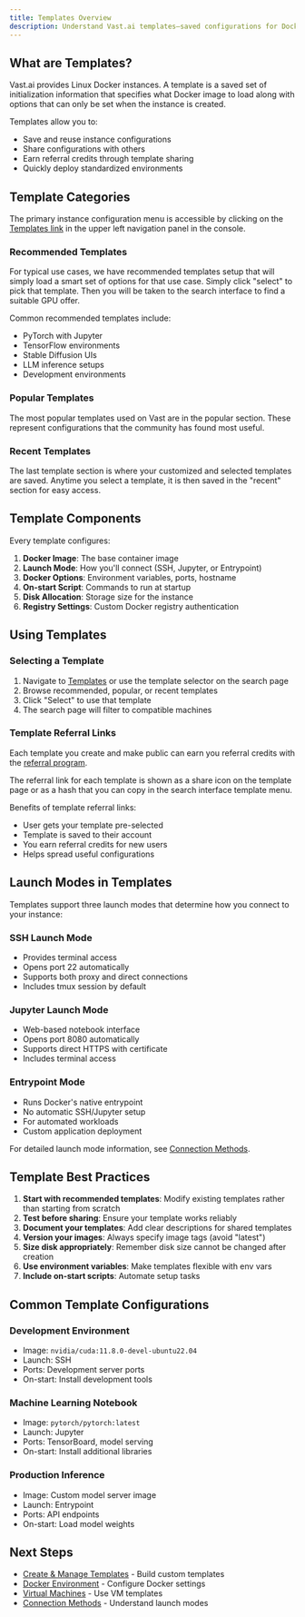 ```yaml
---
title: Templates Overview
description: Understand Vast.ai templates—saved configurations for Docker instances that specify images, launch modes, and initialization settings.
---
```


## What are Templates?

Vast.ai provides Linux Docker instances. A template is a saved set of initialization information that specifies what Docker image to load along with options that can only be set when the instance is created.

Templates allow you to:
- Save and reuse instance configurations
- Share configurations with others
- Earn referral credits through template sharing
- Quickly deploy standardized environments

## Template Categories

The primary instance configuration menu is accessible by clicking on the [Templates link](https://cloud.vast.ai/templates/) in the upper left navigation panel in the console.

### Recommended Templates

For typical use cases, we have recommended templates setup that will simply load a smart set of options for that use case. Simply click "select" to pick that template. Then you will be taken to the search interface to find a suitable GPU offer.

Common recommended templates include:
- PyTorch with Jupyter
- TensorFlow environments
- Stable Diffusion UIs
- LLM inference setups
- Development environments

### Popular Templates

The most popular templates used on Vast are in the popular section. These represent configurations that the community has found most useful.

### Recent Templates

The last template section is where your customized and selected templates are saved. Anytime you select a template, it is then saved in the "recent" section for easy access.

## Template Components

Every template configures:

1. **Docker Image**: The base container image
2. **Launch Mode**: How you'll connect (SSH, Jupyter, or Entrypoint)
3. **Docker Options**: Environment variables, ports, hostname
4. **On-start Script**: Commands to run at startup
5. **Disk Allocation**: Storage size for the instance
6. **Registry Settings**: Custom Docker registry authentication

## Using Templates

### Selecting a Template

1. Navigate to [Templates](https://cloud.vast.ai/templates/) or use the template selector on the search page
2. Browse recommended, popular, or recent templates
3. Click "Select" to use that template
4. The search page will filter to compatible machines

### Template Referral Links

Each template you create and make public can earn you referral credits with the [referral program](/documentation/reference/referral-program).

The referral link for each template is shown as a share icon on the template page or as a hash that you can copy in the search interface template menu.

Benefits of template referral links:
- User gets your template pre-selected
- Template is saved to their account
- You earn referral credits for new users
- Helps spread useful configurations

## Launch Modes in Templates

Templates support three launch modes that determine how you connect to your instance:

### SSH Launch Mode
- Provides terminal access
- Opens port 22 automatically
- Supports both proxy and direct connections
- Includes tmux session by default

### Jupyter Launch Mode
- Web-based notebook interface
- Opens port 8080 automatically
- Supports direct HTTPS with certificate
- Includes terminal access

### Entrypoint Mode
- Runs Docker's native entrypoint
- No automatic SSH/Jupyter setup
- For automated workloads
- Custom application deployment

For detailed launch mode information, see [Connection Methods](/documentation/instances/connect/overview).

## Template Best Practices

1. **Start with recommended templates**: Modify existing templates rather than starting from scratch
2. **Test before sharing**: Ensure your template works reliably
3. **Document your templates**: Add clear descriptions for shared templates
4. **Version your images**: Always specify image tags (avoid "latest")
5. **Size disk appropriately**: Remember disk size cannot be changed after creation
6. **Use environment variables**: Make templates flexible with env vars
7. **Include on-start scripts**: Automate setup tasks

## Common Template Configurations

### Development Environment
- Image: `nvidia/cuda:11.8.0-devel-ubuntu22.04`
- Launch: SSH
- Ports: Development server ports
- On-start: Install development tools

### Machine Learning Notebook
- Image: `pytorch/pytorch:latest`
- Launch: Jupyter
- Ports: TensorBoard, model serving
- On-start: Install additional libraries

### Production Inference
- Image: Custom model server image
- Launch: Entrypoint
- Ports: API endpoints
- On-start: Load model weights

## Next Steps

- [Create & Manage Templates](/documentation/instances/templates/manage-templates) - Build custom templates
- [Docker Environment](/documentation/instances/templates/docker-environment) - Configure Docker settings
- [Virtual Machines](/documentation/instances/templates/virtual-machines) - Use VM templates
- [Connection Methods](/documentation/instances/connect/overview) - Understand launch modes